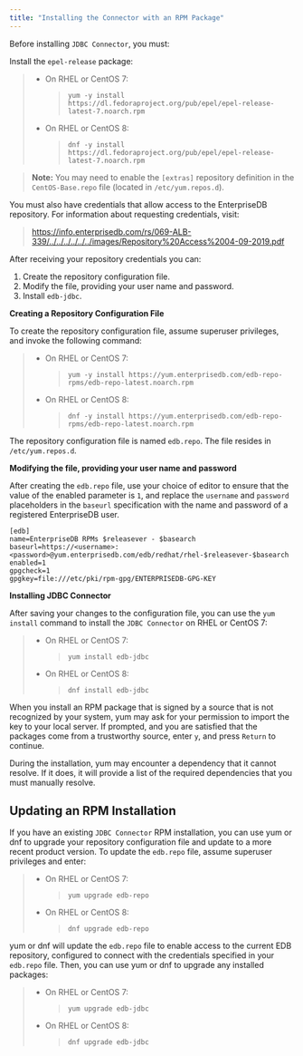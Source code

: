 ```yaml
---
title: "Installing the Connector with an RPM Package"
---
```


<div id="installing_the_connector_with_an_rpm_package" class="registered_link"></div>


Before installing `JDBC Connector`, you must:

Install the `epel-release` package:

>   - On RHEL or CentOS 7:
>     
>     > `yum -y install https://dl.fedoraproject.org/pub/epel/epel-release-latest-7.noarch.rpm`
> 
>   - On RHEL or CentOS 8:
>     
>     > `dnf -y install https://dl.fedoraproject.org/pub/epel/epel-release-latest-7.noarch.rpm`

> **Note:** You may need to enable the `[extras]` repository definition in the `CentOS-Base.repo` file (located in `/etc/yum.repos.d`).


You must also have credentials that allow access to the EnterpriseDB repository. For information about requesting credentials, visit:

> <https://info.enterprisedb.com/rs/069-ALB-339/../../../../../../images/Repository%20Access%2004-09-2019.pdf>

After receiving your repository credentials you can:

1.  Create the repository configuration file.
2.  Modify the file, providing your user name and password.
3.  Install `edb-jdbc`.

**Creating a Repository Configuration File**

To create the repository configuration file, assume superuser privileges, and invoke the following command:

>   - On RHEL or CentOS 7:
>     
>     > `yum -y install https://yum.enterprisedb.com/edb-repo-rpms/edb-repo-latest.noarch.rpm`
> 
>   - On RHEL or CentOS 8:
>     
>     > `dnf -y install https://yum.enterprisedb.com/edb-repo-rpms/edb-repo-latest.noarch.rpm`

The repository configuration file is named `edb.repo`. The file resides in `/etc/yum.repos.d`.

**Modifying the file, providing your user name and password**

After creating the `edb.repo` file, use your choice of editor to ensure that the value of the enabled parameter is `1`, and replace the `username` and `password` placeholders in the `baseurl` specification with the name and password of a registered EnterpriseDB user.

``` text
[edb]
name=EnterpriseDB RPMs $releasever - $basearch
baseurl=https://<username>:<password>@yum.enterprisedb.com/edb/redhat/rhel-$releasever-$basearch
enabled=1
gpgcheck=1
gpgkey=file:///etc/pki/rpm-gpg/ENTERPRISEDB-GPG-KEY
```

**Installing JDBC Connector**

After saving your changes to the configuration file, you can use the `yum install` command to install the `JDBC Connector` on RHEL or CentOS 7:

>   - On RHEL or CentOS 7:
>     
>     > `yum install edb-jdbc`
> 
>   - On RHEL or CentOS 8:
>     
>     > `dnf install edb-jdbc`

When you install an RPM package that is signed by a source that is not recognized by your system, yum may ask for your permission to import the key to your local server. If prompted, and you are satisfied that the packages come from a trustworthy source, enter `y`, and press `Return` to continue.

During the installation, yum may encounter a dependency that it cannot resolve. If it does, it will provide a list of the required dependencies that you must manually resolve.

## Updating an RPM Installation

If you have an existing `JDBC Connector` RPM installation, you can use yum or dnf to upgrade your repository configuration file and update to a more recent product version. To update the `edb.repo` file, assume superuser privileges and enter:

>   - On RHEL or CentOS 7:
>     
>     > `yum upgrade edb-repo`
> 
>   - On RHEL or CentOS 8:
>     
>     > `dnf upgrade edb-repo`

yum or dnf will update the `edb.repo` file to enable access to the current EDB repository, configured to connect with the credentials specified in your `edb.repo` file. Then, you can use yum or dnf to upgrade any installed packages:

>   - On RHEL or CentOS 7:
>     
>     > `yum upgrade edb-jdbc`
> 
>   - On RHEL or CentOS 8:
>     
>     > `dnf upgrade edb-jdbc`
